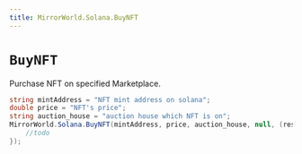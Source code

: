 ```yaml
---
title: MirrorWorld.Solana.BuyNFT
---
```


# `BuyNFT`

Purchase NFT on specified Marketplace.

```csharp
string mintAddress = "NFT mint address on solana";
double price = "NFT's price";
string auction_house = "auction house which NFT is on";
MirrorWorld.Solana.BuyNFT(mintAddress, price, auction_house, null, (res) => {
    //todo
});
```
